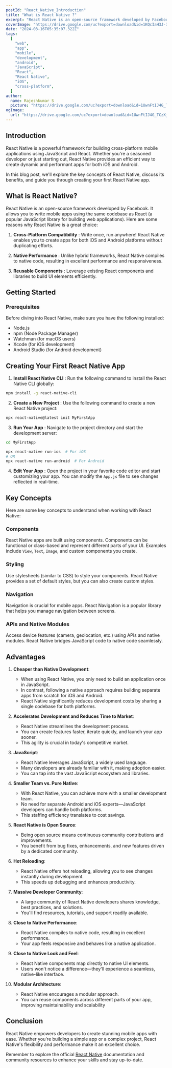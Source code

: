 ```yaml
---
postId: "React_Native_Introduction"
title: "What is React Native ?"
excerpt: "React Native is an open-source framework developed by Facebook. It allows you to write mobile apps using the same codebase as React (a popular JavaScript library for building web applications)."
coverImage: "https://drive.google.com/uc?export=download&id=1KQcIaH3J-3kPgLKAR9EtKcuSvtnNwfDr"
date: "2024-03-16T05:35:07.322Z"
tags:
  [
    "web",
    "app",
    "mobile",
    "development",
    "android",
    "JavaScript",
    "React",
    "React Native",
    "iOS",
    "cross-platform",
  ]
author:
  name: Rajeshkumar S
  picture: "https://drive.google.com/uc?export=download&id=1UwnFtIJ4G_TCzXjA_vMW6xQx2ENEc7dM"
ogImage:
  url: "https://drive.google.com/uc?export=download&id=1UwnFtIJ4G_TCzXjA_vMW6xQx2ENEc7dM"
---
```


## Introduction

React Native is a powerful framework for building cross-platform mobile applications using JavaScript and React. Whether you're a seasoned developer or just starting out, React Native provides an efficient way to create dynamic and performant apps for both iOS and Android.

In this blog post, we'll explore the key concepts of React Native, discuss its benefits, and guide you through creating your first React Native app.

## What is React Native?

React Native is an open-source framework developed by Facebook. It allows you to write mobile apps using the same codebase as React (a popular JavaScript library for building web applications). Here are some reasons why React Native is a great choice:

1. **Cross-Platform Compatibility** : Write once, run anywhere! React Native enables you to create apps for both iOS and Android platforms without duplicating efforts.

2. **Native Performance** : Unlike hybrid frameworks, React Native compiles to native code, resulting in excellent performance and responsiveness.

3. **Reusable Components** : Leverage existing React components and libraries to build UI elements efficiently.

## Getting Started

### Prerequisites

Before diving into React Native, make sure you have the following installed:

- Node.js
- npm (Node Package Manager)
- Watchman (for macOS users)
- Xcode (for iOS development)
- Android Studio (for Android development)

## Creating Your First React Native App

1. **Install React Native CLI** : Run the following command to install the React Native CLI globally:

```bash
npm install -g react-native-cli
```

2. **Create a New Project** : Use the following command to create a new React Native project:

```bash
npx react-native@latest init MyFirstApp
```

3. **Run Your App** : Navigate to the project directory and start the development server:

```bash
cd MyFirstApp

npx react-native run-ios  # For iOS
# OR
npx react-native run-android  # For Android
```

4. **Edit Your App** : Open the project in your favorite code editor and start customizing your app. You can modify the `App.js` file to see changes reflected in real-time.

## Key Concepts

Here are some key concepts to understand when working with React Native:

### Components

React Native apps are built using components. Components can be functional or class-based and represent different parts of your UI. Examples include `View`, `Text`, `Image`, and custom components you create.

### Styling

Use stylesheets (similar to CSS) to style your components. React Native provides a set of default styles, but you can also create custom styles.

### Navigation

Navigation is crucial for mobile apps. React Navigation is a popular library that helps you manage navigation between screens.

### APIs and Native Modules

Access device features (camera, geolocation, etc.) using APIs and native modules. React Native bridges JavaScript code to native code seamlessly.

## Advantages

1. **Cheaper than Native Development**:

   - When using React Native, you only need to build an application once in JavaScript.
   - In contrast, following a native approach requires building separate apps from scratch for iOS and Android.
   - React Native significantly reduces development costs by sharing a single codebase for both platforms.

2. **Accelerates Development and Reduces Time to Market**:

   - React Native streamlines the development process.
   - You can create features faster, iterate quickly, and launch your app sooner.
   - This agility is crucial in today's competitive market.

3. **JavaScript**:

   - React Native leverages JavaScript, a widely used language.
   - Many developers are already familiar with it, making adoption easier.
   - You can tap into the vast JavaScript ecosystem and libraries.

4. **Smaller Team vs. Pure Native**:

   - With React Native, you can achieve more with a smaller development team.
   - No need for separate Android and iOS experts—JavaScript developers can handle both platforms.
   - This staffing efficiency translates to cost savings.

5. **React Native is Open Source**:

   - Being open source means continuous community contributions and improvements.
   - You benefit from bug fixes, enhancements, and new features driven by a dedicated community.

6. **Hot Reloading**:

   - React Native offers hot reloading, allowing you to see changes instantly during development.
   - This speeds up debugging and enhances productivity.

7. **Massive Developer Community**:

   - A large community of React Native developers shares knowledge, best practices, and solutions.
   - You'll find resources, tutorials, and support readily available.

8. **Close to Native Performance**:

   - React Native compiles to native code, resulting in excellent performance.
   - Your app feels responsive and behaves like a native application.

9. **Close to Native Look and Feel**:

   - React Native components map directly to native UI elements.
   - Users won't notice a difference—they'll experience a seamless, native-like interface.

10. **Modular Architecture**:

    - React Native encourages a modular approach.
    - You can reuse components across different parts of your app, improving maintainability and scalability

## Conclusion

React Native empowers developers to create stunning mobile apps with ease. Whether you're building a simple app or a complex project, React Native's flexibility and performance make it an excellent choice.

Remember to explore the official [React Native](https://reactnative.dev/docs/components-and-apis) documentation and community resources to enhance your skills and stay up-to-date.
